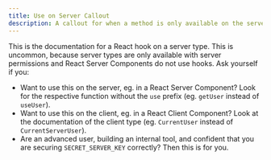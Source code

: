 ```yaml
---
title: Use on Server Callout
description: A callout for when a method is only available on the server.
---
```


<Info>
This is the documentation for a React hook on a server type. This is uncommon, because server types are only available with server permissions and React Server Components do not use hooks. Ask yourself if you:

- Want to use this on the server, eg. in a React Server Component? Look for the respective function without the `use` prefix (eg. `getUser` instead of `useUser`).
- Want to use this on the client, eg. in a React Client Component? Look at the documentation of the client type (eg. `CurrentUser` instead of `CurrentServerUser`).
- Are an advanced user, building an internal tool, and confident that you are securing `SECRET_SERVER_KEY` correctly? Then this is for you.
</Info>
